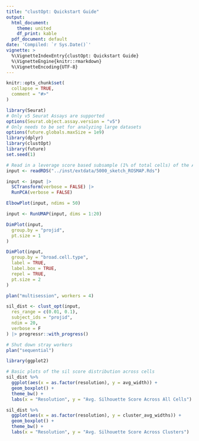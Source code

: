 ```yaml
---
title: "clustOpt: Quickstart Guide"
output:
  html_document:
    theme: united
    df_print: kable
  pdf_document: default
date: 'Compiled: `r Sys.Date()`'
vignette: >
  %\VignetteIndexEntry{clustOpt: Quickstart Guide}
  %\VignetteEngine{knitr::rmarkdown}
  %\VignetteEncoding{UTF-8}
---
```


```r
knitr::opts_chunk$set(
  collapse = TRUE,
  comment = "#>"
)
```

```r
library(Seurat)
# Only v5 Seurat Assays are supported
options(Seurat.object.assay.version = "v5")
# Only needs to be set for analyzing large datasets
options(future.globals.maxSize = 1e9)
library(dplyr)
library(clustOpt)
library(future)
set.seed(1)
```

```r
# Read in a leverage score based subsample (1% of total cells) of the AIDA dataset
input <- readRDS("../inst/extdata/5000_sketch_ROSMAP.Rds")

input <- input |>
  SCTransform(verbose = FALSE) |>
  RunPCA(verbose = FALSE)
```


```r
ElbowPlot(input, ndims = 50)
```

```r
input <- RunUMAP(input, dims = 1:20)

DimPlot(input,
  group.by = "projid",
  pt.size = 1
)
```


```r
DimPlot(input,
  group.by = "broad.cell.type",
  label = TRUE,
  label.box = TRUE,
  repel = TRUE,
  pt.size = 2
)
```



```r
plan("multisession", workers = 4)

sil_dist <- clust_opt(input,
  res_range = c(0.01, 0.1),
  subject_ids = "projid",
  ndim = 20,
  verbose = F
) |> progressr::with_progress()

# Shut down stray workers
plan("sequential")
```


```r
library(ggplot2)

# Basic plots of the sil score distribution across cells
sil_dist %>%
  ggplot(aes(x = as.factor(resolution), y = avg_width)) +
  geom_boxplot() +
  theme_bw() +
  labs(x = "Resolution", y = "Avg. Silhouette Score Across All Cells")

sil_dist %>%
  ggplot(aes(x = as.factor(resolution), y = cluster_avg_widths)) +
  geom_boxplot() +
  theme_bw() +
  labs(x = "Resolution", y = "Avg. Silhouette Score Across Clusters")
```
